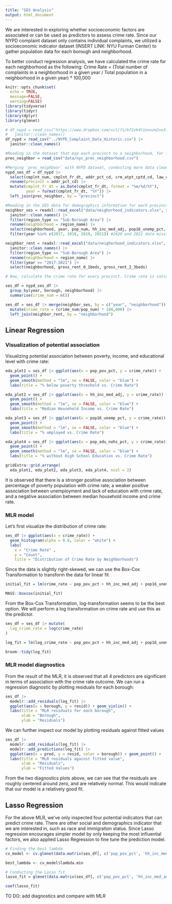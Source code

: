 ```yaml
---
title: "SES Analysis"
output: html_document
---
```


We are interested in exploring whether socioeconomic factors are associated or can be used as predictors to assess crime rate. Since our NYPD complaint dataset only contains individual complaints, we utilized a socioeconomic indicator dataset (INSERT LINK: NYU Furman Center) to gather population data for each borough and neighborhood. 

To better conduct regression analysis, we have calculated the crime rate for each neighborhood as the following:
Crime Rate = (Total number of complaints in a neighborhood in a given year / Total population in a neighborhood in a given year) * 100,000

```r
knitr::opts_chunk$set(
  echo = TRUE,
  message=FALSE,
  warning=FALSE)
library(tidyverse)
library(tidyr)
library(dplyr)
library(glmnet)
```

```r
# df_nypd = read_csv("https://www.dropbox.com/scl/fi/kf2zk4t1onxzm2vo3lpkq/NYPD_Complaint_Data_Historic.csv?rlkey=ly36vi9v66sno80eir6rohlwn&dl=1", na = "(null)") |> # some values are coded as "(null)" in the df; rewrite them as NA
#   janitor::clean_names() 
df_nypd = read_csv("../NYPD_Complaint_Data_Historic.csv") |> 
  janitor::clean_names()

#Reading in the dataset that map each precinct to a neighborhood, for further SES analysis
prec_neighbor = read_csv("data/nyc_prec_neighborhood.csv")

#Merging `prec_neighboor` with NYPD dataset, conducting more data cleaning. The resulting `nypd_ses_df` only contains variables of interest for SES analysis. `nypd_ses_df` now contains neighboorhood information, as well as other necessary data from the original master data 
nypd_ses_df = df_nypd |> 
  select(cmplnt_num, cmplnt_fr_dt, addr_pct_cd, crm_atpt_cptd_cd, law_cat_cd, susp_age_group, susp_race, susp_sex, vic_age_group, vic_race, vic_sex, ofns_desc, pd_desc) |> 
  rename(precinct = addr_pct_cd) |> 
  mutate(cmplnt_fr_dt = as.Date(cmplnt_fr_dt, format = "%m/%d/%Y"),
         year = format(cmplnt_fr_dt, "%Y")) |> 
  left_join(prec_neighbor, by = "precinct")

#Reading in the SES data for demographics information for each precinct/neighboorhood, and only keeping the relevant SES indicators. `neighbor_ses` df includes information on population, income, umemployment, poverty, education, and racial factors for every neighborhood. 
neighbor_ses = readxl::read_excel("data/neighorhood_indicators.xlsx", sheet = "Data") |> 
  janitor::clean_names() |> 
  filter(region_type == "Sub-Borough Area") |> 
  rename(neighborhood = region_name) |> 
  select(neighborhood, year, pop_num, hh_inc_med_adj, pop16_unemp_pct, pop_edu_collp_pct, pop_edu_nohs_pct, pop_pov_pct, pop_race_asian_pct, pop_race_black_pct, pop_race_hisp_pct, pop_race_white_pct, pop_foreign_pct) |> 
  filter(year %in% c(2017, 2018, 2019, 2021)) #2020 and 2022 data missing

neighbor_rent = readxl::read_excel("data/neighorhood_indicators.xlsx", sheet = "Data") |> 
  janitor::clean_names() |> 
  filter(region_type == "Sub-Borough Area") |> 
  rename(neighborhood = region_name) |> 
  filter(year == "2017-2021") |> 
  select(neighborhood, gross_rent_0_1beds, gross_rent_2_3beds)

# Now, calculate the crime rate for every precinct. Crime rate is calculated by dividing the number of crimes committed per neighborhood over the total population of that neighborhood, then times 100,000. Then merge the crime rate data with other relevant socioeconomic data. We focus only on the 2021 data. `ses_df` contains crime rate and other SES data per neighborhood, by year 

ses_df = nypd_ses_df |> 
  group_by(year, borough, neighborhood) |> 
  summarise(crime_num = n())

ses_df = ses_df |> merge(neighbor_ses, by = c("year", "neighborhood")) |> 
  mutate(crime_rate = (crime_num/pop_num) * 100,000) |> 
  left_join(neighbor_rent, by = "neighborhood")
```

## Linear Regression

### Visualization of potential association

Visualizing potential association between poverty, income, and educational level with crime rate: 
```r
eda_plot1 = ses_df |> ggplot(aes(x = pop_pov_pct, y = crime_rate)) +
  geom_point() +  
  geom_smooth(method = "lm", se = FALSE, color = "blue") +
  labs(title = "% below poverty threshold vs. Crime Rate")

eda_plot2 = ses_df |> ggplot(aes(x = hh_inc_med_adj, y = crime_rate)) +
  geom_point() + 
  geom_smooth(method = "lm", se = FALSE, color = "blue") +
  labs(title = "Median Household Income vs. Crime Rate")

eda_plot3 = ses_df |> ggplot(aes(x = pop16_unemp_pct, y = crime_rate)) +
  geom_point() + 
  geom_smooth(method = "lm", se = FALSE, color = "blue") +
  labs(title = "% umployed vs. Crime Rate")

eda_plot4 = ses_df |> ggplot(aes(x = pop_edu_nohs_pct, y = crime_rate)) +
  geom_point() + 
  geom_smooth(method = "lm", se = FALSE, color = "blue") +
  labs(title = "% without High School Education vs. Crime Rate")

gridExtra::grid.arrange(
  eda_plot1, eda_plot2, eda_plot3, eda_plot4, ncol = 2)
```

It is observed that there is a stronger positive association between percentage of poverty population with crime rate; a weaker positive association between unemployment and lack of education with crime rate, and a negative association between median household income and crime rate. 

### MLR model 

Let's first visualize the distribution of crime rate:
```r
ses_df |> ggplot(aes(x = crime_rate)) +
  geom_histogram(alpha = 0.8, color = "white") + 
  labs(
    x = "Crime Rate" ,
    y = "Count",
    title = "Distribution of Crime Rate by Neighborhoods")
```

Since the data is slightly right-skewed, we can use the Box-Cox Transformation to transform the data for linear fit
```r
initial_fit = lm(crime_rate ~ pop_pov_pct + hh_inc_med_adj + pop16_unemp_pct + pop_edu_nohs_pct, data = ses_df)

MASS::boxcox(initial_fit)
```

From the Box-Cox Transformation, log-transformation seems to be the best option. We will perform a log transformation on crime rate and use this as the predictor.
```r
ses_df = ses_df |> mutate(
  log_crime_rate = log(crime_rate)
)

log_fit = lm(log_crime_rate ~ pop_pov_pct + hh_inc_med_adj + pop16_unemp_pct + pop_edu_nohs_pct, data = ses_df)

broom::tidy(log_fit)
```

### MLR model diagnostics

From the result of the MLR, it is observed that all 4 predictors are significant in terms of association with the crime rate outcome. We can run a regression diagnostic by plotting residuals for each borough:
```r
ses_df |> 
  modelr::add_residuals(log_fit) |> 
  ggplot(aes(x = borough, y = resid)) + geom_violin() + 
  labs(title = "MLR residuals for each borough", 
       xlab = "Borough", 
       ylab = "Residuals")
```

We can further inspect our model by plotting residuals against fitted values
```r
ses_df |> 
  modelr::add_residuals(log_fit) |> 
  modelr::add_predictions(log_fit) |> 
  ggplot(aes(x = pred, y = resid, color = borough)) + geom_point() +
  labs(title = "MLR residuals against fitted value", 
       xlab = "Residuals", 
       ylab = "Fitted Values")
```

From the two diagnostics plots above, we can see that the residuals are roughly centered around zero, and are relatively normal. This would indicate that our model is a relatively good fit. 

## Lasso Regression

For the above MLR, we've only inspected four potential indicators that can predict crime rate. There are other social and demographics indicator that we are interested in, such as race and immigration status. Since Lasso regression encourages simpler model by only keeping the most influential factors, we also applied Lasso Regression to fine tune the prediction model.

```r
# Finding the best lambda
cv_model <- cv.glmnet(data.matrix(ses_df[, c('pop_pov_pct', 'hh_inc_med_adj', 'pop16_unemp_pct', 'pop_edu_nohs_pct', 'pop_race_asian_pct', 'pop_race_black_pct', 'pop_race_hisp_pct', 'pop_race_white_pct', 'pop_foreign_pct')]), ses_df$crime_rate, alpha = 1)

best_lambda <- cv_model$lambda.min

# Conducting the Lasso fit 
lasso_fit = glmnet(data.matrix(ses_df[, c('pop_pov_pct', 'hh_inc_med_adj', 'pop16_unemp_pct', 'pop_edu_nohs_pct', 'pop_race_asian_pct', 'pop_race_black_pct', 'pop_race_hisp_pct', 'pop_race_white_pct', 'pop_foreign_pct')]), ses_df$crime_rate, alpha = 1, lambda = best_lambda)

coef(lasso_fit) 
```

TO DO: add diagnostics and compare with MLR 
